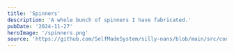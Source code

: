 ```yaml
---
title: 'Spinners'
description: 'A whole bunch of spinners I have fabricated.'
pubDate: '2024-11-27'
heroImage: '/spinners.png'
source: 'https://github.com/SelfMadeSystem/silly-nans/blob/main/src/content/collection/spinners.mdx'
---
```



<div class="flex flex-row flex-wrap justify-center gap-4">
  <SpinnerBetter className="h-16 w-16" client:load />
  <SpinnerBetter
    className="width-animate h-16 w-16"
    variableStrokeWidth
    strokeWidth={32}
    client:load
  />
  <SpinnerBetter
    className="width-animate h-16 w-16"
    variableStrokeWidth
    strokeWidth={32}
    dashMinLen={1}
    dashMaxLen={1}
    noLoad
  />
  <SpinnerBetter
    className="h-16 w-16"
    d="M 8 8 H 120 V 120 H 8 Z"
    client:load
  />
  <SpinnerBetter
    className="h-16 w-16"
    strokeWidth={8}
    d="M 58 4 L 112 33.4 V 94 L 58 124 L 4 94.6 V 34 Z"
    client:load
  />
  <SpinnerBetter
    className="h-16 w-16"
    strokeWidth={8}
    d="M 40.923 77.8462 L 96.3076 13.2308 L 124 4 L 114.7692 31.6924 L 50.1538 87.077 C 59.3846 96.3076 59.3846 105.5384 68.6154 96.3076 C 68.6154 105.5384 77.8462 114.7692 68.6154 114.7692 A 13.1076 13.1076 90 0 1 59.3846 124 A 46.1538 46.1538 90 0 0 40.923 96.3076 Q 36.3076 95.3846 36.3076 100.923 T 22.4616 112.923 T 15.077 105.5384 T 27.077 91.6924 T 31.6924 87.077 A 46.1538 46.1538 90 0 0 4 68.6154 A 13.1076 13.1076 90 0 1 13.2308 59.3846 C 13.2308 50.1538 22.4616 59.3846 31.6924 59.3846 C 22.4616 68.6154 31.6924 68.6154 40.923 77.8462 z"
    linejoin="miter"
    client:load
  />
  <SpinnerBetter
    className="spin-yay h-16 w-16"
    strokeWidth={8}
    pathLengthMult={0.25}
    dashMinLen={0}
    dashMaxLen={1}
    spinDuration={0}
    rotationDuration={2500}
    d="M 124 61 A 60 60 90 0 0 11.2 35.2 M 7 4 V 40 H 43 M 4 67 A 60 60 90 0 0 116.8 92.2 M 121 124 V 88 H 85"
    offset={0}
    linecap="butt"
    client:load
  />
  <SpinnerBetter
    className="h-16 w-16"
    pathLengthMult={0.5}
    dashMaxLen={0.6}
    spinDuration={2000}
    client:load
  />
  <SpinnerBetter
    className="h-16 w-16"
    pathLengthMult={0.5}
    dashMaxLen={1}
    spinDuration={2000}
    client:load
  />
  <SpinnerBetter
    className="h-16 w-16"
    pathLengthMult={0.5}
    dashMaxLen={0.8}
    d="M 8 8 H 120 V 120 H 8 Z"
    client:load
  />
  <SpinnerBetter
    className="h-16 w-16"
    dashMinLen={0.25}
    dashMaxLen={0.75}
    d="M 8 8 H 120 V 120 H 8 Z"
    client:load
  />
  <SpinnerBetter
    className="h-32 w-32"
    pathLengthMult={0.125}
    dashMinLen={0.1}
    dashMaxLen={0.5}
    strokeWidth={2}
    d="M 112.7504 4 H 15.2496 C 14.5594 4 13.9998 4.536 13.9998 5.197 V 122.803 C 13.9998 123.4642 14.5594 124 15.2496 124 H 112.7504 C 113.4406 124 114.0002 123.4642 114.0002 122.803 V 5.197 C 114.0002 4.536 113.4406 4 112.7504 4 Z M 111.5006 121.606 H 16.4994 V 6.3942 H 111.5006 V 121.606 Z M 60.4446 42.575 C 61.1348 42.575 61.6942 42.039 61.6942 41.3778 V 37.84 L 63.9832 37.935 C 64.6752 37.9666 65.256 37.4518 65.286 36.7912 C 65.316 36.1308 64.7814 35.572 64.0918 35.5434 L 60.499 35.3938 C 60.154 35.3778 59.8266 35.4994 59.5804 35.7248 C 59.3342 35.9506 59.1952 36.263 59.1952 36.5896 V 41.3778 C 59.1948 42.039 59.7544 42.575 60.4446 42.575 Z M 59.5276 95.2184 C 58.9942 94.7994 58.2062 94.8736 57.7688 95.385 C 57.3312 95.8962 57.4092 96.6506 57.943 97.0696 L 65.7536 103.2046 C 65.9862 103.3872 66.2666 103.476 66.5454 103.476 C 66.9066 103.476 67.2656 103.3268 67.5124 103.038 C 67.95 102.5268 67.872 101.7724 67.3384 101.3534 L 59.5276 95.2184 Z M 84.7114 69.8092 C 76.923 69.5328 73.9234 75.3498 73.4358 78.4426 L 71.7174 88.4682 C 71.6058 89.1208 72.067 89.7362 72.748 89.8436 C 72.8168 89.8544 72.8848 89.8598 72.952 89.8598 C 73.5532 89.8598 74.083 89.4428 74.1836 88.8562 L 75.9046 78.8152 C 75.9488 78.5346 77.088 71.9474 84.622 72.2014 C 85.3052 72.2248 85.8908 71.7088 85.9154 71.048 C 85.9404 70.3874 85.4012 69.8328 84.7114 69.8092 Z M 26.3056 111.1326 C 26.3056 111.7936 26.8652 112.3296 27.5554 112.3296 H 100.4446 C 101.1348 112.3296 101.6944 111.7936 101.6944 111.1326 V 16.8678 C 101.6944 16.2068 101.1348 15.6708 100.4446 15.6708 H 27.5554 C 26.8652 15.6708 26.3056 16.2068 26.3056 16.8678 V 111.1326 Z M 50.6242 53.1134 C 49.9434 54.9882 50.0084 57.6334 50.1268 59.1854 C 47.2488 59.6968 40.7676 62.1826 37.8956 74.0704 C 37.0178 75.1206 35.7492 76.241 34.4106 77.4228 C 32.5196 79.092 30.4702 80.903 28.8054 83.0664 V 41.0786 H 47.4444 C 47.4356 45.3634 48.3332 50.8796 50.6242 53.1134 Z M 99.195 86.9638 C 96.7676 78.343 92.6276 67.3576 86.9418 59.5472 C 85.2322 57.199 81.419 54.0536 79.3704 52.3636 L 79.2704 52.281 C 78.8352 49.566 78.2316 45.1606 77.6922 41.0788 H 99.1952 V 86.9638 Z M 59.6322 90.302 C 58.1138 89.5032 56.6432 88.8688 55.291 88.37 C 55.2976 88.0862 55.2794 87.7834 55.2956 87.543 C 55.8496 79.4072 60.8982 72.4944 70.3004 66.9958 C 77.4442 62.8182 84.5364 61.0854 84.6072 61.0682 C 84.7126 61.0426 84.832 61.0238 84.9562 61.0074 C 85.339 61.5362 85.7154 62.0814 86.085 62.6434 C 84.3046 62.9834 79.3182 64.1442 74.099 67.2376 C 68.4546 70.5824 61.555 76.8668 59.889 88.021 C 59.805 88.5848 59.6422 90.1048 59.6322 90.302 Z M 64.4042 67.2692 C 58.3038 67.7918 53.2436 65.1268 51.2962 62.8922 C 51.9036 60.619 56.8872 56.9694 60.4564 54.9822 C 60.872 54.751 61.1126 54.3112 61.0744 53.8522 L 60.8622 51.2974 C 61.0528 51.313 61.244 51.3242 61.4362 51.3284 L 61.7714 51.3344 C 64.129 51.3824 66.4188 50.604 68.2118 49.1316 L 68.224 49.1214 L 68.8048 65.0688 C 67.6604 65.7448 66.5726 66.4454 65.5456 67.1704 C 65.0454 67.2064 64.6136 67.2516 64.4042 67.2692 Z M 55.6112 35.8414 C 55.6082 35.8414 55.605 35.8414 55.6024 35.8414 L 54.031 35.8518 L 53.6246 30.9436 C 53.6348 30.9218 53.6476 30.9002 53.6564 30.8778 C 54.4436 30.1712 56.316 28.6926 58.3846 28.504 C 62.197 28.1556 66.884 28.6772 67.6426 33.113 L 68.1128 46.0598 L 66.5854 47.3132 C 65.2612 48.4008 63.5776 48.9778 61.8236 48.9406 L 61.4874 48.9346 C 59.5954 48.8946 57.7682 48.111 56.4752 46.7866 C 55.9342 46.2304 55.496 45.5934 55.1742 44.8948 C 54.852 44.1922 54.6584 43.4544 54.5978 42.6988 L 54.229 38.2446 L 55.6194 38.2356 C 56.3096 38.2308 56.8654 37.6914 56.8606 37.0304 C 56.8556 36.372 56.2974 35.8414 55.6112 35.8414 Z M 76.8716 53.0866 C 76.9178 53.3658 77.0652 53.6202 77.2886 53.8052 L 77.7394 54.1778 C 79.0532 55.2614 81.3862 57.1876 83.1622 58.9658 C 81.2818 59.4856 76.509 60.9524 71.2566 63.7032 L 70.6322 46.562 C 70.632 46.5554 70.6316 46.5486 70.6314 46.542 L 70.1384 32.957 C 70.1364 32.91 70.1318 32.8632 70.1242 32.8164 C 69.3406 27.9384 64.975 25.4996 58.1482 26.1206 C 57.1318 26.2134 56.177 26.51 55.3228 26.8936 C 56.642 25.2648 58.9136 23.721 62.7968 23.721 C 65.784 23.721 68.4172 24.8646 70.6236 27.1198 C 72.6956 29.2374 73.9962 31.9642 74.3846 35.0046 C 75.0194 39.974 76.1864 48.931 76.8716 53.0866 Z M 51.3988 34.3432 L 52.106 42.885 C 52.188 43.9072 52.45 44.9078 52.8868 45.86 C 53.3226 46.806 53.9148 47.667 54.6484 48.4212 C 55.666 49.4634 56.9282 50.256 58.3098 50.7492 L 58.5218 53.3052 C 57.6126 53.8438 55.918 54.8918 54.1956 56.1852 C 53.5964 56.6354 53.0522 57.073 52.5532 57.5006 C 52.5354 55.877 52.6954 54.1882 53.2256 53.398 C 53.4174 53.1122 53.4736 52.7614 53.3796 52.4336 C 53.2856 52.1056 53.0506 51.8318 52.7334 51.6796 C 50.5624 50.6396 49.278 41.5886 50.268 37.4566 C 50.5514 36.2732 50.9644 35.2252 51.3988 34.3432 Z M 28.805 109.9354 V 87.9232 C 30.2594 84.349 33.3596 81.6062 36.104 79.1834 C 37.1512 78.2592 38.1542 77.3704 39.0108 76.486 C 40.291 76.5526 43.6486 76.9442 44.5712 79.222 C 45.052 81.392 45.9722 83.2774 47.3146 84.797 C 47.5618 85.0766 47.9146 85.2208 48.2694 85.2208 C 48.5546 85.2208 48.8412 85.1278 49.0762 84.9376 C 49.6028 84.5106 49.6686 83.7552 49.223 83.2504 C 44.5956 78.0124 47.7008 69.089 47.7326 68.9994 C 47.9564 68.3744 47.6092 67.6942 46.957 67.4794 C 46.3014 67.2642 45.5928 67.5972 45.3686 68.2222 C 45.3314 68.3262 44.4524 70.8048 44.2298 74.0506 C 44.1984 74.5058 44.1854 74.952 44.1832 75.3916 C 42.9326 74.6956 41.5356 74.3654 40.43 74.2114 C 42.532 65.9196 46.4218 63.0122 48.9734 61.9946 C 48.8328 62.4002 48.7538 62.7948 48.7384 63.1788 C 48.7278 63.4416 48.808 63.7002 48.9662 63.915 C 50.1416 65.5102 52.2726 67.0414 54.813 68.1168 C 56.5372 68.8464 59.1152 69.6388 62.2914 69.722 C 56.4998 74.7754 53.2514 80.78 52.8018 87.3872 C 52.7984 87.439 52.7924 87.4922 52.7856 87.5458 C 50.2046 86.798 48.4334 86.5938 48.2504 86.5746 C 47.9776 86.5456 47.6974 86.6046 47.4608 86.7432 C 46.099 87.5404 45.182 88.7844 44.8092 90.3406 C 44.4662 91.7736 44.6212 93.377 45.2038 94.7614 C 44.0092 95.2876 42.6538 95.5568 41.5828 95.696 C 38.9878 91.3824 41.6438 89.2702 41.978 89.0292 C 42.531 88.6414 42.6548 87.8984 42.2536 87.3644 C 41.8506 86.8278 41.0692 86.7066 40.5092 87.0924 C 38.9078 88.1966 36.812 91.239 38.7312 95.5776 C 37.37 95.0658 35.251 93.629 35.611 89.664 C 35.7672 87.9436 36.3768 86.6704 37.4234 85.8806 C 39.163 84.5668 41.6396 84.902 41.6732 84.9074 C 42.3496 85.006 42.9904 84.5638 43.0988 83.9126 C 43.2074 83.2594 42.7426 82.6462 42.0612 82.5424 C 41.9164 82.5198 38.5116 82.0284 35.8988 83.9834 C 34.275 85.1984 33.3406 87.0398 33.121 89.4564 C 32.3982 97.4184 39.4752 98.2252 39.5464 98.232 C 39.5902 98.2364 44.4652 98.2158 47.5564 96.2422 C 47.6106 96.2078 48.8316 95.5056 48.8316 95.5056 C 49.0428 95.7682 49.3248 96.1064 49.6588 96.4876 L 44.7196 98.9748 C 44.3088 99.1816 44.0514 99.5898 44.0514 100.0342 V 103.6254 C 44.0514 104.2864 44.6108 104.8224 45.301 104.8224 S 46.5508 104.2864 46.5508 103.6254 V 100.7572 L 51.3974 98.3164 C 52.042 98.9418 52.7788 99.597 53.5926 100.2376 L 49.3254 101.4288 C 48.9536 101.5326 48.6538 101.7954 48.5118 102.1404 L 46.7936 106.3302 C 46.5408 106.9458 46.8572 107.6404 47.4996 107.8818 C 47.6496 107.9388 47.8046 107.965 47.9564 107.965 C 48.4554 107.965 48.9264 107.6768 49.1198 107.2056 L 50.614 103.5628 L 56.1758 102.0106 C 57.0824 102.5426 58.0478 103.02 59.0682 103.3958 C 59.2158 103.4504 59.3672 103.476 59.5164 103.476 C 60.0184 103.476 60.492 103.184 60.683 102.7084 C 60.9306 102.0914 60.6096 101.3988 59.965 101.1616 C 54.3284 99.0846 50.5904 93.8788 50.5542 93.8276 C 50.249 93.3958 49.6878 93.2026 49.1662 93.3492 L 47.5074 93.8164 C 47.1344 92.893 47.025 91.7984 47.246 90.8754 C 47.4336 90.092 47.8276 89.4682 48.42 89.016 C 50.534 89.3468 59.726 91.1684 66.5464 98.581 C 66.7934 98.8494 67.138 98.9864 67.4846 98.9864 C 67.778 98.9864 68.0728 98.888 68.3102 98.6874 C 68.828 98.2502 68.878 97.494 68.4216 96.9978 C 67.9894 96.5282 67.5476 96.0842 67.1014 95.6556 L 76.422 94.035 C 76.719 94.0028 80.3344 93.6712 82.59 96.4322 C 82.8364 96.7342 83.2038 96.8916 83.575 96.8916 C 83.8444 96.8916 84.1156 96.8086 84.3442 96.6372 C 84.8878 96.2296 84.9838 95.4772 84.5582 94.9568 C 81.3406 91.0188 76.2758 91.6368 76.061 91.6654 C 76.0436 91.6678 76.0264 91.6706 76.0086 91.6736 L 64.771 93.6272 C 63.89 92.9334 62.9996 92.3056 62.1114 91.7394 C 62.1236 91.1068 62.1302 90.355 62.1672 89.9684 C 62.2276 89.3426 62.3048 88.727 62.3994 88.1212 C 63.6658 80.0064 68.0122 73.6864 75.339 69.3174 C 81.2668 65.783 87.039 64.9072 87.1364 64.8928 C 87.208 64.8826 87.326 64.8682 87.4604 64.8502 C 94.4458 76.6756 98.7964 93.5176 99.1952 99.0316 V 109.9346 H 28.805 Z M 99.195 18.065 V 38.6844 H 77.378 C 77.1874 37.221 77.0122 35.8602 76.8658 34.7138 C 76.4126 31.1656 74.8844 27.9736 72.4474 25.4826 C 69.7496 22.7248 66.5028 21.3266 62.7968 21.3266 C 54.7376 21.3266 51.6466 27.0618 51.112 30.1802 C 50.3052 31.1864 48.635 33.5712 47.832 36.92 C 47.7136 37.4138 47.6212 38.0132 47.5556 38.6842 H 28.805 V 18.0646 H 99.195 Z"
    client:load
  />
  <SpinnerBetterMulti
    className="h-32 w-32"
    strokeWidth={1}
    dashMinLen={0.1}
    dashMaxLen={0.75}
    client:load
    ds={[
      'M 56.3752 2 H 7.6248 C 7.2797 2 6.9999 2.268 6.9999 2.5985 V 61.4015 C 6.9999 61.7321 7.2797 62 7.6248 62 H 56.3752 C 56.7203 62 57.0001 61.7321 57.0001 61.4015 V 2.5985 C 57.0001 2.268 56.7203 2 56.3752 2 Z',
      'M 55.7503 60.803 H 8.2497 V 3.1971 H 55.7503 V 60.803 Z',
      'M 30.2223 21.2875 C 30.5674 21.2875 30.8471 21.0195 30.8471 20.6889 V 18.92 L 31.9916 18.9675 C 32.3376 18.9833 32.628 18.7259 32.643 18.3956 C 32.658 18.0654 32.3907 17.786 32.0459 17.7717 L 30.2495 17.6969 C 30.077 17.6889 29.9133 17.7497 29.7902 17.8624 C 29.6671 17.9753 29.5976 18.1315 29.5976 18.2948 V 20.6889 C 29.5974 21.0195 29.8772 21.2875 30.2223 21.2875 Z',
      'M 29.7638 47.6092 C 29.4971 47.3997 29.1031 47.4368 28.8844 47.6925 C 28.6656 47.9481 28.7046 48.3253 28.9715 48.5348 L 32.8768 51.6023 C 32.9931 51.6936 33.1333 51.738 33.2727 51.738 C 33.4533 51.738 33.6328 51.6634 33.7562 51.519 C 33.975 51.2634 33.936 50.8862 33.6692 50.6767 L 29.7638 47.6092 Z',
      'M 42.3557 34.9046 C 38.4615 34.7664 36.9617 37.6749 36.7179 39.2213 L 35.8587 44.2341 C 35.8029 44.5604 36.0335 44.8681 36.374 44.9218 C 36.4084 44.9272 36.4424 44.9299 36.476 44.9299 C 36.7766 44.9299 37.0415 44.7214 37.0918 44.4281 L 37.9523 39.4076 C 37.9744 39.2673 38.544 35.9737 42.311 36.1007 C 42.6526 36.1124 42.9454 35.8544 42.9577 35.524 C 42.9702 35.1937 42.7006 34.9164 42.3557 34.9046 Z',
      'M 13.1528 55.5663 C 13.1528 55.8968 13.4326 56.1648 13.7777 56.1648 H 50.2223 C 50.5674 56.1648 50.8472 55.8968 50.8472 55.5663 V 8.4339 C 50.8472 8.1034 50.5674 7.8354 50.2223 7.8354 H 13.7777 C 13.4326 7.8354 13.1528 8.1034 13.1528 8.4339 V 55.5663 Z',
      'M 25.3121 26.5567 C 24.9717 27.4941 25.0042 28.8167 25.0634 29.5927 C 23.6244 29.8484 20.3838 31.0913 18.9478 37.0352 C 18.5089 37.5603 17.8746 38.1205 17.2053 38.7114 C 16.2598 39.546 15.2351 40.4515 14.4027 41.5332 V 20.5393 H 23.7222 C 23.7178 22.6817 24.1666 25.4398 25.3121 26.5567 Z',
      'M 49.5975 43.4819 C 48.3838 39.1715 46.3138 33.6788 43.4709 29.7736 C 42.6161 28.5995 40.7095 27.0268 39.6852 26.1818 L 39.6352 26.1405 C 39.4176 24.783 39.1158 22.5803 38.8461 20.5394 H 49.5976 V 43.4819 Z',
      'M 29.8161 45.151 C 29.0569 44.7516 28.3216 44.4344 27.6455 44.185 C 27.6488 44.0431 27.6397 43.8917 27.6478 43.7715 C 27.9248 39.7036 30.4491 36.2472 35.1502 33.4979 C 38.7221 31.4091 42.2682 30.5427 42.3036 30.5341 C 42.3563 30.5213 42.416 30.5119 42.4781 30.5037 C 42.6695 30.7681 42.8577 31.0407 43.0425 31.3217 C 42.1523 31.4917 39.6591 32.0721 37.0495 33.6188 C 34.2273 35.2912 30.7775 38.4334 29.9445 44.0105 C 29.9025 44.2924 29.8211 45.0524 29.8161 45.151 Z',
      'M 32.2021 33.6346 C 29.1519 33.8959 26.6218 32.5634 25.6481 31.4461 C 25.9518 30.3095 28.4436 28.4847 30.2282 27.4911 C 30.436 27.3755 30.5563 27.1556 30.5372 26.9261 L 30.4311 25.6487 C 30.5264 25.6565 30.622 25.6621 30.7181 25.6642 L 30.8857 25.6672 C 32.0645 25.6912 33.2094 25.302 34.1059 24.5658 L 34.112 24.5607 L 34.4024 32.5344 C 33.8302 32.8724 33.2863 33.2227 32.7728 33.5852 C 32.5227 33.6032 32.3068 33.6258 32.2021 33.6346 Z',
      'M 27.8056 17.9207 C 27.8041 17.9207 27.8025 17.9207 27.8012 17.9207 L 27.0155 17.9259 L 26.8123 15.4718 C 26.8174 15.4609 26.8238 15.4501 26.8282 15.4389 C 27.2218 15.0856 28.158 14.3463 29.1923 14.252 C 31.0985 14.0778 33.442 14.3386 33.8213 16.5565 L 34.0564 23.0299 L 33.2927 23.6566 C 32.6306 24.2004 31.7888 24.4889 30.9118 24.4703 L 30.7437 24.4673 C 29.7977 24.4473 28.8841 24.0555 28.2376 23.3933 C 27.9671 23.1152 27.748 22.7967 27.5871 22.4474 C 27.426 22.0961 27.3292 21.7272 27.2989 21.3494 L 27.1145 19.1223 L 27.8097 19.1178 C 28.1548 19.1154 28.4327 18.8457 28.4303 18.5152 C 28.4278 18.186 28.1487 17.9207 27.8056 17.9207 Z',
      'M 38.4358 26.5433 C 38.4589 26.6829 38.5326 26.8101 38.6443 26.9026 L 38.8697 27.0889 C 39.5266 27.6307 40.6931 28.5938 41.5811 29.4829 C 40.6409 29.7428 38.2545 30.4762 35.6283 31.8516 L 35.3161 23.281 C 35.316 23.2777 35.3158 23.2743 35.3157 23.271 L 35.0692 16.4785 C 35.0682 16.455 35.0659 16.4316 35.0621 16.4082 C 34.6703 13.9692 32.4875 12.7498 29.0741 13.0603 C 28.5659 13.1067 28.0885 13.255 27.6614 13.4468 C 28.321 12.6324 29.4568 11.8605 31.3984 11.8605 C 32.892 11.8605 34.2086 12.4323 35.3118 13.5599 C 36.3478 14.6187 36.9981 15.9821 37.1923 17.5023 C 37.5097 19.987 38.0932 24.4655 38.4358 26.5433 Z',
      'M 25.6994 17.1716 L 26.053 21.4425 C 26.094 21.9536 26.225 22.4539 26.4434 22.93 C 26.6613 23.403 26.9574 23.8335 27.3242 24.2106 C 27.833 24.7317 28.4641 25.128 29.1549 25.3746 L 29.2609 26.6526 C 28.8063 26.9219 27.959 27.4459 27.0978 28.0926 C 26.7982 28.3177 26.5261 28.5365 26.2766 28.7503 C 26.2677 27.9385 26.3477 27.0941 26.6128 26.699 C 26.7087 26.5561 26.7368 26.3807 26.6898 26.2168 C 26.6428 26.0528 26.5253 25.9159 26.3667 25.8398 C 25.2812 25.3198 24.639 20.7943 25.134 18.7283 C 25.2757 18.1366 25.4822 17.6126 25.6994 17.1716 Z',
      'M 14.4025 54.9677 V 43.9616 C 15.1297 42.1745 16.6798 40.8031 18.052 39.5917 C 18.5756 39.1296 19.0771 38.6852 19.5054 38.243 C 20.1455 38.2763 21.8243 38.4721 22.2856 39.611 C 22.526 40.696 22.9861 41.6387 23.6573 42.3985 C 23.7809 42.5383 23.9573 42.6104 24.1347 42.6104 C 24.2773 42.6104 24.4206 42.5639 24.5381 42.4688 C 24.8014 42.2553 24.8343 41.8776 24.6115 41.6252 C 22.2978 39.0062 23.8504 34.5445 23.8663 34.4997 C 23.9782 34.1872 23.8046 33.8471 23.4785 33.7397 C 23.1507 33.6321 22.7964 33.7986 22.6843 34.1111 C 22.6657 34.1631 22.2262 35.4024 22.1149 37.0253 C 22.0992 37.2529 22.0927 37.476 22.0916 37.6958 C 21.4663 37.3478 20.7678 37.1827 20.215 37.1057 C 21.266 32.9598 23.2109 31.5061 24.4867 30.9973 C 24.4164 31.2001 24.3769 31.3974 24.3692 31.5894 C 24.3639 31.7208 24.404 31.8501 24.4831 31.9575 C 25.0708 32.7551 26.1363 33.5207 27.4065 34.0584 C 28.2686 34.4232 29.5576 34.8194 31.1457 34.861 C 28.2499 37.3877 26.6257 40.39 26.4009 43.6936 C 26.3992 43.7195 26.3962 43.7461 26.3928 43.7729 C 25.1023 43.399 24.2167 43.2969 24.1252 43.2873 C 23.9888 43.2728 23.8487 43.3023 23.7304 43.3716 C 23.0495 43.7702 22.591 44.3922 22.4046 45.1703 C 22.2331 45.8868 22.3106 46.6885 22.6019 47.3807 C 22.0046 47.6438 21.3269 47.7784 20.7914 47.848 C 19.4939 45.6912 20.8219 44.6351 20.989 44.5146 C 21.2655 44.3207 21.3274 43.9492 21.1268 43.6822 C 20.9253 43.4139 20.5346 43.3533 20.2546 43.5462 C 19.4539 44.0983 18.406 45.6195 19.3656 47.7888 C 18.685 47.5329 17.6255 46.8145 17.8055 44.832 C 17.8836 43.9718 18.1884 43.3352 18.7117 42.9403 C 19.5815 42.2834 20.8198 42.451 20.8366 42.4537 C 21.1748 42.503 21.4952 42.2819 21.5494 41.9563 C 21.6037 41.6297 21.3713 41.3231 21.0306 41.2712 C 20.9582 41.2599 19.2558 41.0142 17.9494 41.9917 C 17.1375 42.5992 16.6703 43.5199 16.5605 44.7282 C 16.1991 48.7092 19.7376 49.1126 19.7732 49.116 C 19.7951 49.1182 22.2326 49.1079 23.7782 48.1211 C 23.8053 48.1039 24.4158 47.7528 24.4158 47.7528 C 24.5214 47.8841 24.6624 48.0532 24.8294 48.2438 L 22.3598 49.4874 C 22.1544 49.5908 22.0257 49.7949 22.0257 50.0171 V 51.8127 C 22.0257 52.1432 22.3054 52.4112 22.6505 52.4112 S 23.2754 52.1432 23.2754 51.8127 V 50.3786 L 25.6987 49.1582 C 26.021 49.4709 26.3894 49.7985 26.7963 50.1188 L 24.6627 50.7144 C 24.4768 50.7663 24.3269 50.8977 24.2559 51.0702 L 23.3968 53.1651 C 23.2704 53.4729 23.4286 53.8202 23.7498 53.9409 C 23.8248 53.9694 23.9023 53.9825 23.9782 53.9825 C 24.2277 53.9825 24.4632 53.8384 24.5599 53.6028 L 25.307 51.7814 L 28.0879 51.0053 C 28.5412 51.2713 29.0239 51.51 29.5341 51.6979 C 29.6079 51.7252 29.6836 51.738 29.7582 51.738 C 30.0092 51.738 30.246 51.592 30.3415 51.3542 C 30.4653 51.0457 30.3048 50.6994 29.9825 50.5808 C 27.1642 49.5423 25.2952 46.9394 25.2771 46.9138 C 25.1245 46.6979 24.8439 46.6013 24.5831 46.6746 L 23.7537 46.9082 C 23.5672 46.4465 23.5125 45.8992 23.623 45.4377 C 23.7168 45.046 23.9138 44.7341 24.21 44.508 C 25.267 44.6734 29.863 45.5842 33.2732 49.2905 C 33.3967 49.4247 33.569 49.4932 33.7423 49.4932 C 33.889 49.4932 34.0364 49.444 34.1551 49.3437 C 34.414 49.1251 34.439 48.747 34.2108 48.4989 C 33.9947 48.2641 33.7738 48.0421 33.5507 47.8278 L 38.211 47.0175 C 38.3595 47.0014 40.1672 46.8356 41.295 48.2161 C 41.4182 48.3671 41.6019 48.4458 41.7875 48.4458 C 41.9222 48.4458 42.0578 48.4043 42.1721 48.3186 C 42.4439 48.1148 42.4919 47.7386 42.2791 47.4784 C 40.6703 45.5094 38.1379 45.8184 38.0305 45.8327 C 38.0218 45.8339 38.0132 45.8353 38.0043 45.8368 L 32.3855 46.8136 C 31.945 46.4667 31.4998 46.1528 31.0557 45.8697 C 31.0618 45.5534 31.0651 45.1775 31.0836 44.9842 C 31.1138 44.6713 31.1524 44.3635 31.1997 44.0606 C 31.8329 40.0032 34.0061 36.8432 37.6695 34.6587 C 40.6334 32.8915 43.5195 32.4536 43.5682 32.4464 C 43.604 32.4413 43.663 32.4341 43.7302 32.4251 C 47.2229 38.3378 49.3982 46.7588 49.5976 49.5158 V 54.9673 H 14.4025 Z',
      'M 49.5975 9.0325 V 19.3422 H 38.689 C 38.5937 18.6105 38.5061 17.9301 38.4329 17.3569 C 38.2063 15.5828 37.4422 13.9868 36.2237 12.7413 C 34.8748 11.3624 33.2514 10.6633 31.3984 10.6633 C 27.3688 10.6633 25.8233 13.5309 25.556 15.0901 C 25.1526 15.5932 24.3175 16.7856 23.916 18.46 C 23.8568 18.7069 23.8106 19.0066 23.7778 19.3421 H 14.4025 V 9.0323 H 49.5975 Z',
    ]}
  />
  <SpinnerBetter
    className="h-16 w-16"
    spinDuration={4000}
    duration={2000}
    dashMinLen={0.4}
    dashMaxLen={0.6}
    strokeWidth={6}
    rotationDuration={2500}
    d="m 62.6389 64.2848 c -0.4465 1.2939 0.8056 2.4403 1.9757 2.6532 c 2.3974 0.4362 4.294 -1.7991 4.4994 -4.0078 c 0.3554 -3.8215 -3.1905 -6.6873 -6.7646 -6.8195 c -5.5692 -0.2061 -9.6214 4.9796 -9.6136 10.246 c 0.0114 7.6418 7.1666 13.0969 14.4521 12.8815 c 10.0399 -0.2968 17.1141 -9.7515 16.6233 -19.3828 C 83.1609 47.0914 71.0768 38.1821 58.7731 39.0163 C 42.9592 40.0884 31.9989 55.1317 33.2445 70.4344 C 34.8065 89.6245 53.139 102.8517 71.7673 101.1265 C 94.6599 99.0064 110.3698 77.0549 108.0968 54.7745 C 105.3504 27.8531 79.4499 9.4447 53.1908 12.3336 C 26.7013 15.2479 6.3797 37.8335 4 64"
    client:load
  />
  <SpinnerBetter
    className="h-16 w-16 overflow-visible"
    spinDuration={4000}
    duration={2000}
    dashMinLen={0.25}
    dashMaxLen={0.75}
    strokeWidth={2}
    rotationDuration={2500}
    d="M 63.3294 8.2383 C 87.7334 10.3498 109.4632 28.761 112.0755 54.3672 C 114.5642 78.7627 97.3878 102.771 72.138 105.1094 C 51.4004 107.0299 31.0143 92.3222 29.259 70.7578 c -1.4167 -17.4051 11.0373 -34.496 29.2461 -35.7305 c 14.3978 -0.9761 28.5271 9.4408 29.3008 24.625 c 0.597 11.7152 -8.0076 23.2127 -20.5 23.582 c -9.3569 0.2766 -18.5552 -6.7353 -18.5703 -16.8711 c -0.0108 -7.3221 5.6429 -14.5504 13.7617 -14.25 c 2.8051 0.1038 5.4213 1.2044 7.4492 3.1094 c 2.0279 1.905 3.4521 4.8543 3.1523 8.0781 c -0.1963 2.1107 -1.0867 3.9944 -2.6172 5.4883 c -1.5305 1.4939 -4.0167 2.5527 -6.582 2.0859 c -1.5819 -0.2878 -2.8533 -1.007 -3.9258 -2.2695 c -1.0725 -1.2625 -1.8314 -3.5438 -1.1133 -5.625 c 0.7806 -1.8347 2.7932 -2.8143 4.7188 -2.2969 c -0.4698 -0.2347 -0.9072 -0.5569 -1.375 -0.5742 c -3.0197 -0.1117 -5.4735 3.0315 -5.4688 6.2422 c 0.0076 5.1478 5.1218 9.0409 10.3359 8.8867 c 7.5874 -0.2243 13.1307 -7.6324 12.7461 -15.1797 c -0.5271 -10.3435 -10.5639 -17.743 -20.7734 -17.0508 c -13.419 0.9098 -22.887 13.9013 -21.8125 27.1016 c 1.3688 16.8159 17.6491 28.565 34.168 27.0352 c 20.5354 -1.9018 34.7759 -21.7997 32.7188 -41.9648 C 101.611 30.6011 77.7689 13.6529 53.6301 16.3086 C 29.1526 19.0015 10.1981 40.0356 7.9856 64.3633 C 7.7855 66.564 5.8386 68.1855 3.638 67.9844 C 1.4372 67.7842 -0.1843 65.8374 0.0169 63.6367 C 2.5638 35.6314 24.2537 11.495 52.7551 8.3594 c 3.5474 -0.3903 7.0879 -0.4227 10.5742 -0.1211 z"
    client:load
  />
  <SpinnerBetterMulti
    className="h-16 w-16"
    strokeWidth={1}
    dashMinLen={0.0}
    dashMaxLen={0.75}
    client:load
    ds={[
      'M 31.9463 1 C 15.6331 1 2.2692 13.6936 1 29.8237 L 17.644 36.7682 C 19.0539 35.794 20.7587 35.2264 22.5909 35.2264 C 22.7563 35.2264 22.9194 35.231 23.0803 35.2399 L 30.4828 24.412 L 30.4828 24.2601 C 30.4828 17.7446 35.7359 12.4423 42.1933 12.4423 C 48.6507 12.4423 53.9038 17.7446 53.9038 24.2601 C 53.9038 30.7756 48.6507 36.08 42.1933 36.08 C 42.104 36.08 42.0168 36.0778 41.9275 36.0755 L 31.3699 43.6747 C 31.3766 43.8155 31.3811 43.9562 31.3811 44.0947 C 31.3811 48.9881 27.4374 52.9675 22.5909 52.9675 C 18.3367 52.9675 14.7773 49.902 13.9729 45.8443 L 2.068 40.8772 C 5.7548 54.0311 17.7312 63.6748 31.9463 63.6748 C 49.0976 63.6748 63 49.6428 63 32.3374 C 63 15.0297 49.0976 1 31.9463 1 Z',
      'M 20.4603 48.5493 L 16.6461 46.9584 C 17.3209 48.3794 18.4917 49.5682 20.0447 50.2206 C 23.4007 51.6328 27.2707 50.0262 28.6694 46.6367 C 29.3464 44.9966 29.3509 43.1867 28.6806 41.5422 C 28.0103 39.8977 26.7434 38.6151 25.119 37.9315 C 23.5035 37.2544 21.7741 37.279 20.2547 37.8576 L 24.1961 39.5022 C 26.6719 40.5434 27.8427 43.4124 26.8104 45.9105 C 25.7803 48.4085 22.936 49.5905 20.4603 48.5493 Z',
      'M 49.9968 24.2603 C 49.9968 19.9188 46.4954 16.384 42.1943 16.384 C 37.8908 16.384 34.3894 19.9188 34.3894 24.2603 C 34.3894 28.6017 37.8908 32.1343 42.1943 32.1343 C 46.4954 32.1343 49.9968 28.6017 49.9968 24.2603 Z',
      'M 36.3446 24.2469 C 36.3446 20.9802 38.97 18.3324 42.2054 18.3324 C 45.4431 18.3324 48.0685 20.9802 48.0685 24.2469 C 48.0685 27.5135 45.4431 30.1613 42.2054 30.1613 C 38.97 30.1613 36.3446 27.5135 36.3446 24.2469 Z',
    ]}
  />
  <SpinnerBetterMulti
    className="h-16 w-16"
    client:load
    strokeWidth={1}
    dashMinLen={0.5}
    dashMaxLen={0.5}
    ds={[
      {
        dashMinLen: 0.0,
        dashMaxLen: 0.75,
        d: 'M 31.9463 1 C 15.6331 1 2.2692 13.6936 1 29.8237 L 17.644 36.7682 C 19.0539 35.794 20.7587 35.2264 22.5909 35.2264 C 22.7563 35.2264 22.9194 35.231 23.0803 35.2399 L 30.4828 24.412 L 30.4828 24.2601 C 30.4828 17.7446 35.7359 12.4423 42.1933 12.4423 C 48.6507 12.4423 53.9038 17.7446 53.9038 24.2601 C 53.9038 30.7756 48.6507 36.08 42.1933 36.08 C 42.104 36.08 42.0168 36.0778 41.9275 36.0755 L 31.3699 43.6747 C 31.3766 43.8155 31.3811 43.9562 31.3811 44.0947 C 31.3811 48.9881 27.4374 52.9675 22.5909 52.9675 C 18.3367 52.9675 14.7773 49.902 13.9729 45.8443 L 2.068 40.8772 C 5.7548 54.0311 17.7312 63.6748 31.9463 63.6748 C 49.0976 63.6748 63 49.6428 63 32.3374 C 63 15.0297 49.0976 1 31.9463 1 Z',
      },
      {
        dashMinLen: 0.0,
        dashMaxLen: 0.75,
        d: 'M 20.4603 48.5493 L 16.6461 46.9584 C 17.3209 48.3794 18.4917 49.5682 20.0447 50.2206 C 23.4007 51.6328 27.2707 50.0262 28.6694 46.6367 C 29.3464 44.9966 29.3509 43.1867 28.6806 41.5422 C 28.0103 39.8977 26.7434 38.6151 25.119 37.9315 C 23.5035 37.2544 21.7741 37.279 20.2547 37.8576 L 24.1961 39.5022 C 26.6719 40.5434 27.8427 43.4124 26.8104 45.9105 C 25.7803 48.4085 22.936 49.5905 20.4603 48.5493 Z',
      },
      {
        d: 'M 49.9968 24.2603 C 49.9968 19.9188 46.4954 16.384 42.1943 16.384 C 37.8908 16.384 34.3894 19.9188 34.3894 24.2603 C 34.3894 28.6017 37.8908 32.1343 42.1943 32.1343 C 46.4954 32.1343 49.9968 28.6017 49.9968 24.2603 Z',
      },
      {
        d: 'M 36.3446 24.2469 C 36.3446 20.9802 38.97 18.3324 42.2054 18.3324 C 45.4431 18.3324 48.0685 20.9802 48.0685 24.2469 C 48.0685 27.5135 45.4431 30.1613 42.2054 30.1613 C 38.97 30.1613 36.3446 27.5135 36.3446 24.2469 Z',
      },
    ]}
  />
  <SpinnerBetterMulti
    className="h-16 w-16"
    client:load
    strokeWidth={4}
    duration={2000}
    spinDuration={2000}
    dashMinLen={0.0}
    dashMaxLen={0.75}
    ds={[
      `M 32 32
      m 0 -30
      a 30 30 0 1 1 0 60
      a 30 30 0 1 1 0 -60`,
      `M 32 32
      m 0 -22
      a 22 22 0 1 1 0 44
      a 22 22 0 1 1 0 -44`,
      `M 32 32
      m 0 -14
      a 14 14 0 1 1 0 28
      a 14 14 0 1 1 0 -28`,
    ]}
  />
  <SpinnerBetterMulti
    className="h-16 w-16"
    client:load
    strokeWidth={4}
    duration={3000}
    spinDuration={2000}
    dashMinLen={0.0}
    dashMaxLen={0.75}
    ds={[
      `M 32 32
        m 0 -30
        a 30 30 0 1 1 0 60
        a 30 30 0 1 1 0 -60`,
      {
        duration: 2000,
        d: `M 32 32
        m 0 -22
        a 22 22 0 1 1 0 44
        a 22 22 0 1 1 0 -44`,
      },
      {
        duration: 1000,
        d: `M 32 32
        m 0 -14
        a 14 14 0 1 1 0 28
        a 14 14 0 1 1 0 -28`,
      },
    ]}
  />
  <SpinnerBetterMulti
    className="h-16 w-16"
    client:load
    strokeWidth={4}
    duration={2000}
    spinDuration={3000}
    dashMinLen={0.0}
    dashMaxLen={0.75}
    ds={[
      `M 32 32
        m 0 -30
        a 30 30 0 1 1 0 60
        a 30 30 0 1 1 0 -60`,
      {
        spinDuration: 2000,
        d: `M 32 32
        m 0 -22
        a 22 22 0 1 1 0 44
        a 22 22 0 1 1 0 -44`,
      },
      {
        spinDuration: 1000,
        d: `M 32 32
        m 0 -14
        a 14 14 0 1 1 0 28
        a 14 14 0 1 1 0 -28`,
      },
    ]}
  />
  <SpinnerBetterMulti
    className="h-16 w-16"
    client:load
    strokeWidth={4}
    duration={3000}
    spinDuration={3000}
    dashMinLen={0.0}
    dashMaxLen={0.75}
    ds={[
      `M 32 32
        m 0 -30
        a 30 30 0 1 1 0 60
        a 30 30 0 1 1 0 -60`,
      {
        duration: 2000,
        spinDuration: 2000,
        d: `M 32 32
        m 0 -22
        a 22 22 0 1 1 0 44
        a 22 22 0 1 1 0 -44`,
      },
      {
        duration: 1000,
        spinDuration: 1000,
        d: `M 32 32
        m 0 -14
        a 14 14 0 1 1 0 28
        a 14 14 0 1 1 0 -28`,
      },
    ]}
  />
  <SpinnerBetterMulti
    className="h-16 w-16"
    client:load
    strokeWidth={4}
    spinDuration={3000}
    dashMinLen={0.75}
    dashMaxLen={0.75}
    ds={[
      `M 32 32
        m 0 -30
        a 30 30 0 1 1 0 60
        a 30 30 0 1 1 0 -60`,
      {
        spinDuration: 2000,
        d: `M 32 32
        m 0 -22
        a 22 22 0 1 1 0 44
        a 22 22 0 1 1 0 -44`,
      },
      {
        spinDuration: 1000,
        d: `M 32 32
        m 0 -14
        a 14 14 0 1 1 0 28
        a 14 14 0 1 1 0 -28`,
      },
    ]}
  />
  <div class="my-4 flex">
    <svg class="absolute" viewBox="0 0 64 64" width="64" height="64">
      <defs xmlns="http://www.w3.org/2000/svg">
        <linearGradient
          id="b"
          x1="0"
          y1="62"
          x2="0"
          y2="2"
          gradientUnits="userSpaceOnUse"
        >
          <stop stop-color="#973BED" />
          <stop offset="1" stop-color="#007CFF" />
        </linearGradient>
        <linearGradient
          id="c"
          x1="0"
          y1="64"
          x2="0"
          y2="0"
          gradientUnits="userSpaceOnUse"
        >
          <stop stop-color="#FFC800" />
          <stop offset="1" stop-color="#F0F" />
        </linearGradient>
        <linearGradient
          id="d"
          x1="0"
          y1="62"
          x2="0"
          y2="2"
          gradientUnits="userSpaceOnUse"
        >
          <stop stop-color="#00E0ED" />
          <stop offset="1" stop-color="#00DA72" />
        </linearGradient>
      </defs>
    </svg>
    <SpinnerBetter
      className="inline-block w-16 h-16"
      client:load
      color="url(#b)"
      dashMinLen={0}
      dashMaxLen={1}
      d="M 109.4453 7.9453 A 4.0004 4.0004 90 0 0 109.8828 8 h 10.0156 C 117.9102 34.0922 98.1993 55.3541 72.2422 59.1602 a 4.0004 4.0004 90 0 0 -3.418 3.957 V 120 H 59.1758 V 63.1172 A 4.0004 4.0004 90 0 0 55.7578 59.1602 C 29.8007 55.3541 10.0898 34.0922 8.1016 8 H 18.5625 c 2.4633 23.2731 21.9688 41.1081 45.375 41.4688 a 4.0004 4.0004 90 0 0 0.0469 0 c 23.6139 0.0857 43.413 -18.0067 45.4609 -41.5234 z"
    />
    <SpinnerBetter
      className="inline-block w-16 h-16"
      client:load
      color="url(#c)"
      strokeWidth={20}
    />
    <div class="w-2" />
    <SpinnerBetter
      className="inline-block w-16 h-16"
      client:load
      color="url(#d)"
      dashMinLen={0}
      dashMaxLen={1}
      d="M 8 8 h 9.2461 v 51.8398 c -0.0055 23.8324 19.673 43.1008 43.5 42.5938 c 23.2333 -0.4813 42.0287 -19.2779 42.5078 -42.5117 a 4.0004 4.0004 90 0 0 0 -0.082 V 8 H 112.5 v 51.8398 c 0 28.6775 -23.1624 51.8398 -51.8398 51.8398 a 4.0004 4.0004 90 0 0 -0.0586 0 C 31.6246 112.1059 7.9969 88.8199 8 59.8398 Z"
    />
    <DotsWinLoading class="w-16 h-16" color="#000" />
    <DotsWinLoading class="w-16 h-16" color="#000" dotCount={12} spread={112.5} />
    <Michaelsoft class="w-16 h-16" />
  </div>
</div>
